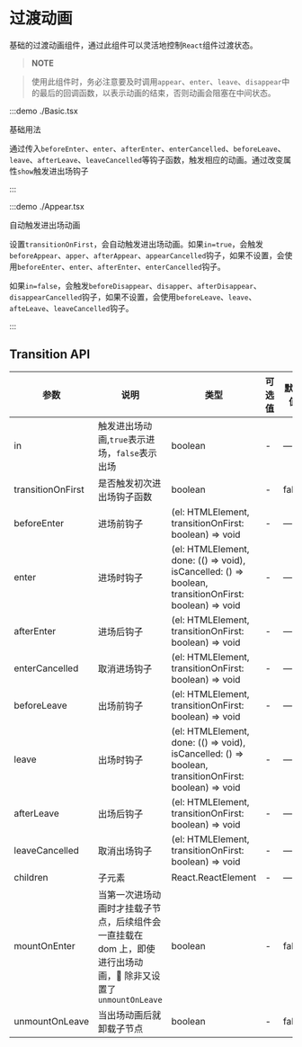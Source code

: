 # 过渡动画

基础的过渡动画组件，通过此组件可以灵活地控制`React`组件过渡状态。

> **NOTE**

> 使用此组件时，务必注意要及时调用`appear`、`enter`、`leave`、`disappear`中的最后的回调函数，以表示动画的结束，否则动画会阻塞在中间状态。

:::demo ./Basic.tsx

基础用法

通过传入`beforeEnter`、`enter`、`afterEnter`、`enterCancelled`、`beforeLeave`、`leave`、`afterLeave`、`leaveCancelled`等钩子函数，触发相应的动画。通过改变属性`show`触发进出场钩子

:::

:::demo ./Appear.tsx

自动触发进出场动画

设置`transitionOnFirst`，会自动触发进出场动画。如果`in=true`，会触发`beforeAppear`、`apper`、`afterAppear`、`appearCancelled`钩子，如果不设置，会使用`beforeEnter`、`enter`、`afterEnter`、`enterCancelled`钩子。

如果`in=false`，会触发`beforeDisappear`、`disapper`、`afterDisappear`、`disappearCancelled`钩子，如果不设置，会使用`beforeLeave`、`leave`、`afteLeave`、`leaveCancelled`钩子。

:::

## Transition API

| 参数 | 说明 | 类型 | 可选值 | 默认值 | 是否必填 |
| --- | --- | --- | --- | --- | --- |
| in | 触发进出场动画,`true`表示进场，`false`表示出场 | boolean | - | — | true |
| transitionOnFirst | 是否触发初次进出场钩子函数 | boolean | - | false | false |
| beforeEnter | 进场前钩子 | (el: HTMLElement, transitionOnFirst: boolean) => void | - | — |
| enter | 进场时钩子 | (el: HTMLElement, done: (() => void), isCancelled: () => boolean, transitionOnFirst: boolean) => void | - | — | false |
| afterEnter | 进场后钩子 | (el: HTMLElement, transitionOnFirst: boolean) => void | - | — | false |
| enterCancelled | 取消进场钩子 | (el: HTMLElement, transitionOnFirst: boolean) => void | - | — | false |
| beforeLeave | 出场前钩子 | (el: HTMLElement, transitionOnFirst: boolean) => void | - | — | false |
| leave | 出场时钩子 | (el: HTMLElement, done: (() => void), isCancelled: () => boolean, transitionOnFirst: boolean) => void | - | — | false |
| afterLeave | 出场后钩子 | (el: HTMLElement, transitionOnFirst: boolean) => void | - | — | false |
| leaveCancelled | 取消出场钩子 | (el: HTMLElement, transitionOnFirst: boolean) => void | - | — | false |
| children | 子元素 | React.ReactElement | - | — | true |
| mountOnEnter | 当第一次进场动画时才挂载子节点，后续组件会一直挂载在 dom 上，即使进行出场动画， 除非又设置了`unmountOnLeave` | boolean | - | false | false |
| unmountOnLeave | 当出场动画后就卸载子节点 | boolean | - | false | false |
